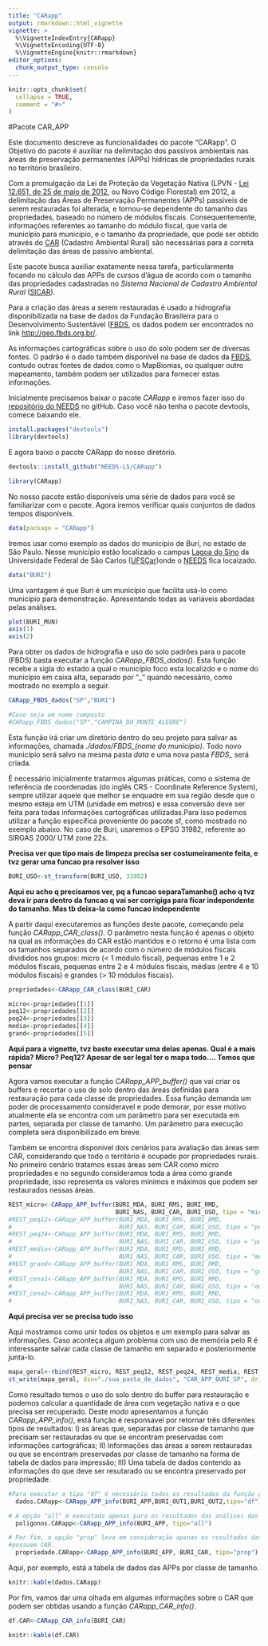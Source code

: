 ```yaml
---
title: "CARapp"
output: rmarkdown::html_vignette
vignette: >
  %\VignetteIndexEntry{CARapp}
  %\VignetteEncoding{UTF-8}
  %\VignetteEngine{knitr::rmarkdown}
editor_options: 
  chunk_output_type: console
---
```


```r
knitr::opts_chunk$set(
  collapse = TRUE,
  comment = "#>"
)
```


#Pacote CAR_APP

Este documento descreve as funcionalidades do pacote "CARapp". O Objetivo do pacote é auxiliar na delimitação dos passivos ambientais  nas áreas de preservação permanentes (APPs) hídricas de propriedades rurais no território brasileiro.

Com a promulgação da Lei de Proteção da Vegetação Nativa (LPVN - [Lei 12.651, de 25 de maio de 2012](http://www.planalto.gov.br/ccivil_03/_ato2011-2014/2012/lei/l12651.htm), ou Novo Código Florestal) em 2012, a delimitação das Áreas de Preservação Permanentes (APPs) passíveis de serem restauradas foi alterada, e tornou-se dependente do tamanho das propriedades, baseado no número de módulos fiscais. Consequentemente,  informações referentes ao tamanho do módulo fiscal, que varia de município para município, e o tamanho da propriedade, que pode ser obtido através do [CAR](https://www.car.gov.br/) (Cadastro Ambiental Rural) são necessárias para a correta delimitação das áreas de passivo ambiental.

Este pacote busca auxiliar exatamente nessa tarefa, particularmente focando no cálculo das APPs de cursos d'água de acordo com o tamanho das propriedades cadastradas no *Sistema Nacional de Cadastro Ambiental Rural* ([SICAR](https://www.car.gov.br/publico/imoveis/index)).

Para a criação das áreas a serem restauradas é usado a hidrografia disponibilizada na base de dados da Fundação Brasileira para o Desenvolvimento Sustentável ([FBDS](https://www.fbds.org.br/), os dados podem ser encontrados no link <http://geo.fbds.org.br/>. 

As informações cartográficas sobre o uso do solo podem ser de diversas fontes. O padrão é o dado também disponível na base de dados da [FBDS](https://www.fbds.org.br/), contudo outras fontes de dados como o MapBiomas, ou qualquer outro mapeamento, também podem ser utilizados para fornecer estas informações.

Inicialmente precisamos baixar o pacote *CARapp* e iremos fazer isso do [repositório do NEEDS](https://github.com/NEEDS-LS) no gitHub. Caso você não tenha o pacote devtools, comece baixando ele.
```r
install.packages("devtools")
library(devtools)
```

E agora baixo o pacote CARapp do nosso diretório.
```r
devtools::install_github("NEEDS-LS/CARapp")
```

```r
library(CARapp)
```

No nosso pacote estão disponíveis uma série de dados para você se familiarizar com o pacote. Agora iremos verificar quais conjuntos de dados tempos disponíveis.
```r
data(package = "CARapp") 
```

Iremos usar como exemplo os dados do município de Buri, no estado de São Paulo. Nesse município estão localizado o campus [Lagoa do Sino](https://www.lagoadosino.ufscar.br/) da Universidade Federal de São Carlos ([UFSCar](https://www2.ufscar.br/))onde o [NEEDS](https://www.needs.ufscar.br/) fica locaizado.

```r
data("BURI")
```

Uma vantagem é que Buri é um município que facilita usá-lo como município para demonstração. Apresentando todas as variáveis abordadas pelas análises.

```r
plot(BURI_MUN)
axis(1)
axis(2)
```

Para obter os dados de hidrografia e uso do solo padrões para o pacote (FBDS) basta executar a função *CARapp_FBDS_dados()*. Esta função recebe a sigla do estado a qual o município foco esta localizdo e o nome do município em caixa alta, separado por "_" quando necessário, como mostrado no exemplo a seguir.

```r
CARapp_FBDS_dados("SP","BURI")

#Caso seja um nome composto
#CARapp_FBDS_dados("SP","CAMPINA_DO_MONTE_ALEGRE")
```

Esta função irá criar um diretório dentro do seu projeto para salvar as informações, chamada *./dados/FBDS_(nome do município)*. Todo novo município será salvo na mesma pasta *data* e uma nova pasta *FBDS_* será criada.

É necessário inicialmente tratarmos algumas práticas, como o sistema de referência de coordenadas (do inglês CRS - Coordinate Reference System), sempre utilizar aquele que melhor se enquadre em sua região desde que o mesmo esteja em UTM (unidade em metros) e essa conversão deve ser feita para todas informações cartográficas utilizadas.Para isso podemos utilizar a função especifica proveniente do pacote sf, como mostrado no exemplo abaixo. No caso de Buri, usaremos o EPSG 31982, referente ao SIRGAS 2000/ UTM zone 22s.

**Precisa ver que tipo mais de limpeza precisa ser costumeiramente feita, e tvz gerar uma funcao pra resolver isso**

```r
BURI_USO<-st_transform(BURI_USO, 31982)
```

**Aqui eu acho q precisamos ver, pq a funcao separaTamanho() acho q tvz deva ir para dentro da funcao q vai ser corrigiga para ficar independente do tamanho. Mas tb deixa-la como funcao independente**

A partir daqui executaremos as funções deste pacote, começando pela função *CARapp_CAR_class()*. O parâmetro nesta função é apenas o objeto na qual as informações do CAR estão mantidos e o retorno é uma lista com os tamanhos separados de acordo com o número de módulos fiscais divididos nos grupos: micro (< 1 módulo fiscal), pequenas entre 1 e 2 módulos fiscais, pequenas entre 2 e 4 módulos fiscais, médias (entre 4 e 10 módulos fiscais) e grandes (> 10 módulos fiscais).

```r
propriedades<-CARapp_CAR_class(BURI_CAR)

micro<-propriedades[[1]]
peq12<-propriedades[[2]]
peq24<-propriedades[[3]]
media<-propriedades[[4]]
grand<-propriedades[[5]]
```

**Aqui para a vignette, tvz baste executar uma delas apenas. Qual é a mais rápida? Micro? Peq12? Apesar de ser legal ter o mapa todo.... Temos que pensar**

Agora vamos executar a função *CARapp_APP_buffer()* que vai criar os buffers e recortar o uso de solo dentro das áreas definidas para restauração para cada classe de propriedades. Essa função demanda um poder de processamento consideravel e pode demorar, por esse motivo atualmente ela se encontra com um parâmetro para ser executada em partes, separada por classe de tamanho. Um parâmetro para execução completa será disponibilizado em breve.

Também se encontra disponivel dois cenários para avaliação das áreas sem CAR, considerando que todo o território é ocupado por propriedades rurais. No primeiro cenário tratamos essas áreas sem CAR como micro propriedades e no segundo consideramos toda a área como grande propriedade, isso representa os valores mínimos e máximos que podem ser restaurados nessas áreas.

```r
REST_micro<-CARapp_APP_buffer(BURI_MDA, BURI_RMS, BURI_RMD, 
                              BURI_NAS, BURI_CAR, BURI_USO, tipo = "micro")
#REST_peq12<-CARapp_APP_buffer(BURI_MDA, BURI_RMS, BURI_RMD, 
#                              BURI_NAS, BURI_CAR, BURI_USO, tipo = "peq12")
#REST_peq24<-CARapp_APP_buffer(BURI_MDA, BURI_RMS, BURI_RMD, 
#                              BURI_NAS, BURI_CAR, BURI_USO, tipo = "peq24")
#REST_media<-CARapp_APP_buffer(BURI_MDA, BURI_RMS, BURI_RMD, 
#                              BURI_NAS, BURI_CAR, BURI_USO, tipo = "media")
#REST_grand<-CARapp_APP_buffer(BURI_MDA, BURI_RMS, BURI_RMD, 
#                              BURI_NAS, BURI_CAR, BURI_USO, tipo = "grande")
#REST_cena1<-CARapp_APP_buffer(BURI_MDA, BURI_RMS, BURI_RMD, 
#                              BURI_NAS, BURI_CAR, BURI_USO, tipo = "out1")
#REST_cena2<-CARapp_APP_buffer(BURI_MDA, BURI_RMS, BURI_RMD, 
#                              BURI_NAS, BURI_CAR, BURI_USO, tipo = "out2")
```

**Aqui precisa ver se precisa tudo isso**

Aqui mostramos como unir todos os objetos e um exemplo para salvar as informações. Caso aconteça algum problema com uso de memória pelo R é interessante salvar cada classe de tamanho em separado e posteriormente junta-lo.

```r
mapa_geral<-rbind(REST_micro, REST_peq12, REST_peq24, REST_media, REST_grand)
st_write(mapa_geral, dsn="./sua_pasta_de_dados", "CAR_APP_BURI_SP", driver="ESRI Shapefile")
```

Como resultado temos o uso do solo dentro do buffer para restauração e podemos calcular a quantidade de área com vegetação nativa e o que precisa ser recuperado. Deste modo apresentamos a função *CARapp_APP_info()*, está função é responsavel por retornar três diferentes tipos de resultados: I) as áreas que, separadas por classe de tamanho que precisam ser restauradas ou que se encontram preservadas com informações cartográficas; II) Informações das áreas a serem restauradas ou que se encontram preservadas por classe de tamanho na forma de tabela de dados para impressão; III) Uma tabela de dados contendo as informações do que deve ser resutarado ou se encontra preservado por propriedade.

```r
#Para executar o tipo "df" é necessário todos os resultados da função gCARapp()
  dados.CARapp<-CARapp_APP_info(BURI_APP,BURI_OUT1,BURI_OUT2,tipo="df")

# A opção "all" é executada apenas para os resultados das análises das áreas que possuem CAR.
  poligonos.CARapp<-CARapp_APP_info(BURI_APP, tipo="all")

# Por fim, a opção "prop" leva em consideração apenas os resultados das análises das áreas que
#possuem CAR.
  propriedade.CARapp<-CARapp_APP_info(BURI_APP, BURI_CAR, tipo="prop")
```

Aqui, por exemplo, está a tabela de dados das APPs por classe de tamanho.

```r
knitr::kable(dados.CARapp)
```

Por fim, vamos dar uma olhada em algumas informações sobre o CAR que podem ser obtidas usando a função *CARapp_CAR_info()*.

```r
df.CAR<-CARapp_CAR_info(BURI_CAR)
```

```r
knitr::kable(df.CAR)
```
